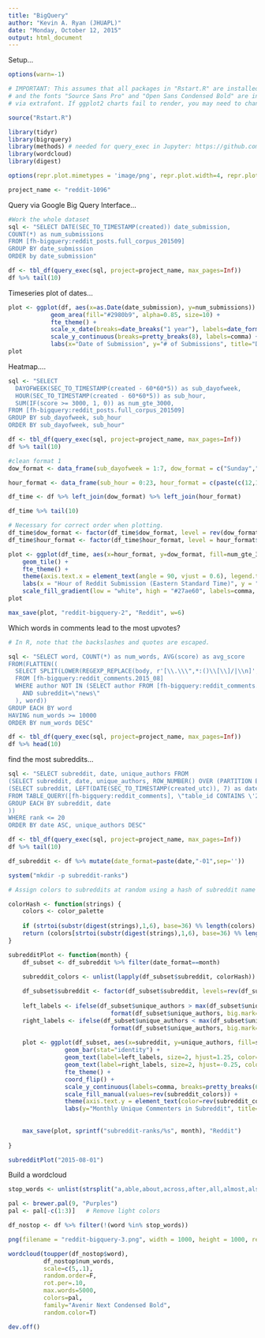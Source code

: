 ```yaml
---
title: "BigQuery"
author: "Kevin A. Ryan (JHUAPL)"
date: "Monday, October 12, 2015"
output: html_document
---
```


Setup...
```r
options(warn=-1)

# IMPORTANT: This assumes that all packages in "Rstart.R" are installed,
# and the fonts "Source Sans Pro" and "Open Sans Condensed Bold" are installed
# via extrafont. If ggplot2 charts fail to render, you may need to change/remove the theme call.

source("Rstart.R")

library(tidyr)
library(bigrquery)
library(methods) # needed for query_exec in Jupyter: https://github.com/hadley/bigrquery/issues/32
library(wordcloud)
library(digest)

options(repr.plot.mimetypes = 'image/png', repr.plot.width=4, repr.plot.height=3, repr.plot.res=300)

project_name <- "reddit-1096"   

```

Query via Google Big Query Interface...
```r
#Work the whole dataset
sql <- "SELECT DATE(SEC_TO_TIMESTAMP(created)) date_submission,
COUNT(*) as num_submissions
FROM [fh-bigquery:reddit_posts.full_corpus_201509]
GROUP BY date_submission
ORDER by date_submission"

df <- tbl_df(query_exec(sql, project=project_name, max_pages=Inf))
df %>% tail(10)
```

Timeseries plot of dates...
```r
plot <- ggplot(df, aes(x=as.Date(date_submission), y=num_submissions)) +
            geom_area(fill="#2980b9", alpha=0.85, size=10) +
            fte_theme() +
            scale_x_date(breaks=date_breaks("1 year"), labels=date_format("%Y")) +
            scale_y_continuous(breaks=pretty_breaks(8), labels=comma) +
            labs(x="Date of Submission", y="# of Submissions", title="Daily # of Reddit Submissions from 2006 - 2015")
plot
```

Heatmap....
```r
sql <- "SELECT
  DAYOFWEEK(SEC_TO_TIMESTAMP(created - 60*60*5)) as sub_dayofweek,
  HOUR(SEC_TO_TIMESTAMP(created - 60*60*5)) as sub_hour,
  SUM(IF(score >= 3000, 1, 0)) as num_gte_3000,
FROM [fh-bigquery:reddit_posts.full_corpus_201509]
GROUP BY sub_dayofweek, sub_hour
ORDER BY sub_dayofweek, sub_hour"

df <- tbl_df(query_exec(sql, project=project_name, max_pages=Inf))
df %>% tail(10)

#clean format 1
dow_format <- data_frame(sub_dayofweek = 1:7, dow_format = c("Sunday","Monday","Tuesday","Wednesday","Thursday","Friday","Saturday"))

hour_format <- data_frame(sub_hour = 0:23, hour_format = c(paste(c(12,1:11),"AM"), paste(c(12,1:11),"PM")))

df_time <- df %>% left_join(dow_format) %>% left_join(hour_format)

df_time %>% tail(10)

# Necessary for correct order when plotting.
df_time$dow_format <- factor(df_time$dow_format, level = rev(dow_format$dow_format))
df_time$hour_format <- factor(df_time$hour_format, level = hour_format$hour_format)

plot <- ggplot(df_time, aes(x=hour_format, y=dow_format, fill=num_gte_3000)) +
    geom_tile() +
    fte_theme() +
    theme(axis.text.x = element_text(angle = 90, vjust = 0.6), legend.title = element_blank(), legend.position="top", legend.direction="horizontal", legend.key.width=unit(1, "cm"), legend.key.height=unit(0.25, "cm"), legend.margin=unit(-0.5,"cm"), panel.margin=element_blank()) +
    labs(x = "Hour of Reddit Submission (Eastern Standard Time)", y = "Day of Week of Reddit Submission", title = "# of Reddit Submissions Which Received >3000 Points, by Time of Original Submission") +
    scale_fill_gradient(low = "white", high = "#27ae60", labels=comma, breaks=pretty_breaks(6))
plot

max_save(plot, "reddit-bigquery-2", "Reddit", w=6)

```

Which words in comments lead to the most upvotes?

```r
# In R, note that the backslashes and quotes are escaped.

sql <- "SELECT word, COUNT(*) as num_words, AVG(score) as avg_score
FROM(FLATTEN((
  SELECT SPLIT(LOWER(REGEXP_REPLACE(body, r'[\\.\\\",*:()\\[\\]/|\\n]', ' ')), ' ') word, score
  FROM [fh-bigquery:reddit_comments.2015_08] 
  WHERE author NOT IN (SELECT author FROM [fh-bigquery:reddit_comments.bots_201505])
    AND subreddit=\"news\"
  ), word))
GROUP EACH BY word
HAVING num_words >= 10000
ORDER BY num_words DESC"

df <- tbl_df(query_exec(sql, project=project_name, max_pages=Inf))
df %>% head(10)

```

find the most subreddits...   
```r
sql <- "SELECT subreddit, date, unique_authors FROM
(SELECT subreddit, date, unique_authors, ROW_NUMBER() OVER (PARTITION BY date ORDER BY unique_authors DESC) rank FROM
(SELECT subreddit, LEFT(DATE(SEC_TO_TIMESTAMP(created_utc)), 7) as date, COUNT(UNIQUE(author)) as unique_authors
FROM TABLE_QUERY([fh-bigquery:reddit_comments], \"table_id CONTAINS \'20\' AND LENGTH(table_id)<8\")
GROUP EACH BY subreddit, date
))
WHERE rank <= 20
ORDER BY date ASC, unique_authors DESC"

df <- tbl_df(query_exec(sql, project=project_name, max_pages=Inf))
df %>% tail(10)

df_subreddit <- df %>% mutate(date_format=paste(date,"-01",sep=''))

system("mkdir -p subreddit-ranks")

# Assign colors to subreddits at random using a hash of subreddit name

colorHash <- function(strings) {
    colors <- color_palette
    
    if (strtoi(substr(digest(strings),1,6), base=36) %% length(colors) == 0) { return ("#999999") }
    return (colors[strtoi(substr(digest(strings),1,6), base=36) %% length(colors)])
}

subredditPlot <- function(month) {
    df_subset <- df_subreddit %>% filter(date_format==month)
    
    subreddit_colors <- unlist(lapply(df_subset$subreddit, colorHash))

    df_subset$subreddit <- factor(df_subset$subreddit, levels=rev(df_subset$subreddit))
        
    left_labels <- ifelse(df_subset$unique_authors > max(df_subset$unique_authors) * 0.90,
                             format(df_subset$unique_authors, big.mark=","), '')
    right_labels <- ifelse(df_subset$unique_authors < max(df_subset$unique_authors) * 0.90,
                             format(df_subset$unique_authors, big.mark=","), '')
    
    plot <- ggplot(df_subset, aes(x=subreddit, y=unique_authors, fill=subreddit)) +
                geom_bar(stat="identity") +
                geom_text(label=left_labels, size=2, hjust=1.25, color="white", family="Open Sans Condensed Bold") +
                geom_text(label=right_labels, size=2, hjust=-0.25, color=subreddit_colors, family="Open Sans Condensed Bold") +
                fte_theme() +
                coord_flip() +
                scale_y_continuous(labels=comma, breaks=pretty_breaks(6)) +
                scale_fill_manual(values=rev(subreddit_colors)) +
                theme(axis.text.y = element_text(color=rev(subreddit_colors)), plot.title=element_text(hjust=1), axis.title.y=element_blank()) +
                labs(y="Monthly Unique Commenters in Subreddit", title=sprintf("Subreddits with Greatest # of Distinct Comment Authors in %s", format(as.Date(month), "%B %Y")))
    
                         
    max_save(plot, sprintf("subreddit-ranks/%s", month), "Reddit")
    
}

subredditPlot("2015-08-01")

```




Build a wordcloud
```r
stop_words <- unlist(strsplit("a,able,about,across,after,all,almost,also,am,among,an,and,any,are,as,at,be,because,been,but,by,can,cannot,could,dear,did,do,does,either,else,ever,every,for,from,get,got,had,has,have,he,her,hers,him,his,how,however,i,if,in,into,is,it,its,just,least,let,like,likely,may,me,might,most,must,my,neither,no,nor,not,of,off,often,on,only,or,other,our,own,rather,said,say,says,she,should,since,so,some,than,that,the,their,them,then,there,these,they,this,tis,to,too,twas,us,wants,was,we,were,what,when,where,which,while,who,whom,why,will,with,would,yet,you,your,id,item,it\'s,don\'t",","))

pal <- brewer.pal(9, "Purples")
pal <- pal[-c(1:3)]   # Remove light colors

df_nostop <- df %>% filter(!(word %in% stop_words))

png(filename = "reddit-bigquery-3.png", width = 1000, height = 1000, res= 300)

wordcloud(toupper(df_nostop$word),
          df_nostop$num_words,
          scale=c(5,.1),
          random.order=F,
          rot.per=.10,
          max.words=5000,
          colors=pal,
          family="Avenir Next Condensed Bold",
          random.color=T)

dev.off()
```

```r

```

